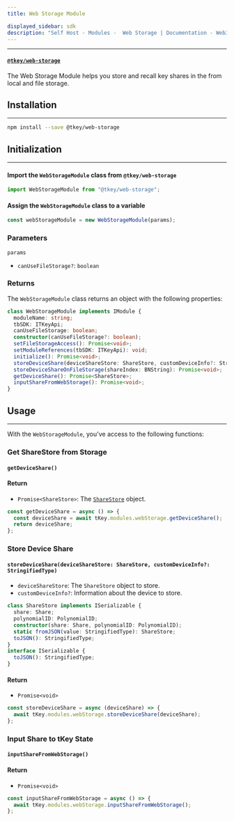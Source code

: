 ```yaml
---
title: Web Storage Module

displayed_sidebar: sdk
description: "Self Host - Modules -  Web Storage | Documentation - Web3Auth"
---
```


---

#### [`@tkey/web-storage`](https://npmjs.com/package/@tkey/web-storage)

The Web Storage Module helps you store and recall key shares in the from local and file storage.

## Installation

---

```bash npm2yarn
npm install --save @tkey/web-storage
```

## Initialization

---

#### Import the `WebStorageModule` class from `@tkey/web-storage`

```javascript
import WebStorageModule from "@tkey/web-storage";
```

#### Assign the `WebStorageModule` class to a variable

```javascript
const webStorageModule = new WebStorageModule(params);
```

### Parameters

`params`

- `canUseFileStorage?`: `boolean`

### Returns

The `WebStorageModule` class returns an object with the following properties:

```ts
class WebStorageModule implements IModule {
  moduleName: string;
  tbSDK: ITKeyApi;
  canUseFileStorage: boolean;
  constructor(canUseFileStorage?: boolean);
  setFileStorageAccess(): Promise<void>;
  setModuleReferences(tbSDK: ITKeyApi): void;
  initialize(): Promise<void>;
  storeDeviceShare(deviceShareStore: ShareStore, customDeviceInfo?: StringifiedType): Promise<void>;
  storeDeviceShareOnFileStorage(shareIndex: BNString): Promise<void>;
  getDeviceShare(): Promise<ShareStore>;
  inputShareFromWebStorage(): Promise<void>;
}
```

## Usage

---

With the `WebStorageModule`, you've access to the following functions:

### Get ShareStore from Storage

#### `getDeviceShare()`

#### Return

- `Promise<ShareStore>`: The [`ShareStore`](#sharestore) object.

```js title="Example"
const getDeviceShare = async () => {
  const deviceShare = await tKey.modules.webStorage.getDeviceShare();
  return deviceShare;
};
```

### Store Device Share

#### `storeDeviceShare(deviceShareStore: ShareStore, customDeviceInfo?: StringifiedType)`

- `deviceShareStore`: The `ShareStore` object to store.
- `customDeviceInfo?`: Information about the device to store.

```ts title="ShareStore"
class ShareStore implements ISerializable {
  share: Share;
  polynomialID: PolynomialID;
  constructor(share: Share, polynomialID: PolynomialID);
  static fromJSON(value: StringifiedType): ShareStore;
  toJSON(): StringifiedType;
}
interface ISerializable {
  toJSON(): StringifiedType;
}
```

#### Return

- `Promise<void>`

```js title="Example"
const storeDeviceShare = async (deviceShare) => {
  await tKey.modules.webStorage.storeDeviceShare(deviceShare);
};
```

### Input Share to tKey State

#### `inputShareFromWebStorage()`

#### Return

- `Promise<void>`

```js title="Example"
const inputShareFromWebStorage = async () => {
  await tKey.modules.webStorage.inputShareFromWebStorage();
};
```
